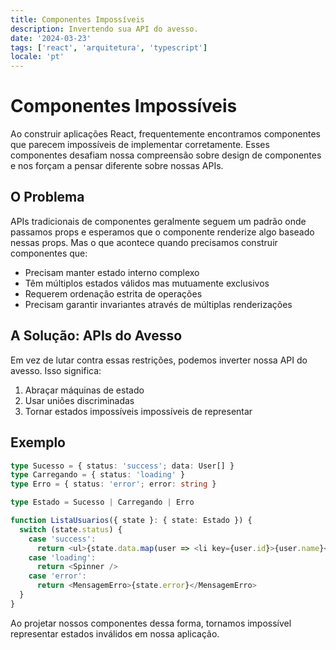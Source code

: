 ```yaml
---
title: Componentes Impossíveis
description: Invertendo sua API do avesso.
date: '2024-03-23'
tags: ['react', 'arquitetura', 'typescript']
locale: 'pt'
---
```


# Componentes Impossíveis

Ao construir aplicações React, frequentemente encontramos componentes que parecem impossíveis de implementar corretamente. Esses componentes desafiam nossa compreensão sobre design de componentes e nos forçam a pensar diferente sobre nossas APIs.

## O Problema

APIs tradicionais de componentes geralmente seguem um padrão onde passamos props e esperamos que o componente renderize algo baseado nessas props. Mas o que acontece quando precisamos construir componentes que:

- Precisam manter estado interno complexo
- Têm múltiplos estados válidos mas mutuamente exclusivos
- Requerem ordenação estrita de operações
- Precisam garantir invariantes através de múltiplas renderizações

## A Solução: APIs do Avesso

Em vez de lutar contra essas restrições, podemos inverter nossa API do avesso. Isso significa:

1. Abraçar máquinas de estado
2. Usar uniões discriminadas
3. Tornar estados impossíveis impossíveis de representar

## Exemplo

```typescript
type Sucesso = { status: 'success'; data: User[] }
type Carregando = { status: 'loading' }
type Erro = { status: 'error'; error: string }

type Estado = Sucesso | Carregando | Erro

function ListaUsuarios({ state }: { state: Estado }) {
  switch (state.status) {
    case 'success':
      return <ul>{state.data.map(user => <li key={user.id}>{user.name}</li>)}</ul>
    case 'loading':
      return <Spinner />
    case 'error':
      return <MensagemErro>{state.error}</MensagemErro>
  }
}
```

Ao projetar nossos componentes dessa forma, tornamos impossível representar estados inválidos em nossa aplicação.
